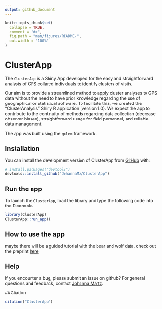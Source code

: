 ```yaml
---
output: github_document
---
```


<!-- README.md is generated from README.Rmd. Please edit that file -->
<!--when changes where made run devtools::build_readme() in 01_start.R -->

```r
knitr::opts_chunk$set(
  collapse = TRUE,
  comment = "#>",
  fig.path = "man/figures/README-",
  out.width = "100%"
)
```

# ClusterApp

<!-- badges: start -->
<!-- badges: end -->

The `ClusterApp` is a Shiny App developed for the easy and straightforward analysis of GPS collared individuals to identify clusters of visits.

Our aim is to provide a streamlined method to apply cluster analyses to GPS data without the need to have prior knowledge regarding the use of geographical or statistical software. To facilitate this, we created the “ClusterAnalysis” Shiny R application (version 1.0). We expect the app to contribute to the continuity of methods regarding data collection (decrease observer biases), straightforward usage for field personnel, and reliable data management.

The app was built using the `golem` framework.

## Installation

You can install the development version of ClusterApp from [GitHub](https://github.com/) with:

``` r
# install.packages("devtools")
devtools::install_github("JohannaMz/ClusterApp")
```


## Run the app 

To launch the `ClusterApp`, load the library and type the following code into the R console. 


```r
library(ClusterApp)
ClusterApp::run_app()
```

## How to use the app 

maybe there will be a guided tutorial with the bear and wolf data. check out the preprint [here](url)

## Help 

If you encounter a bug, please submit an issue on github? For general questions and feedback, contact [Johanna Märtz](johanna@maertz.eu).

##Citation 

```r
citation("ClusterApp")
```

